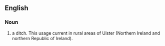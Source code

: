 ==English==
===Noun===

# a ditch.  This usage current in rural areas of Ulster (Northern Ireland and northern Republic of Ireland).